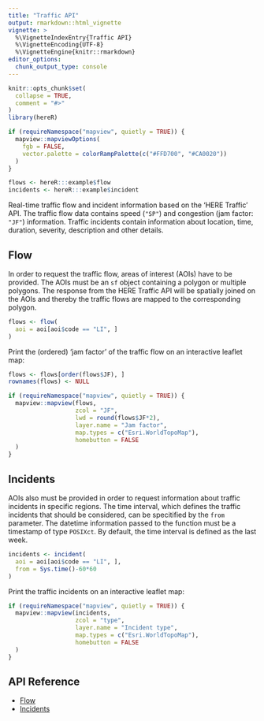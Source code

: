 ```yaml
---
title: "Traffic API"
output: rmarkdown::html_vignette
vignette: >
  %\VignetteIndexEntry{Traffic API}
  %\VignetteEncoding{UTF-8}
  %\VignetteEngine{knitr::rmarkdown}
editor_options: 
  chunk_output_type: console
---
```


```r
knitr::opts_chunk$set(
  collapse = TRUE,
  comment = "#>"
)
library(hereR)

if (requireNamespace("mapview", quietly = TRUE)) {
  mapview::mapviewOptions(
    fgb = FALSE,
    vector.palette = colorRampPalette(c("#FFD700", "#CA0020"))
  )
}

flows <- hereR:::example$flow
incidents <- hereR:::example$incident
```

Real-time traffic flow and incident information based on the 'HERE Traffic' API. The traffic flow data contains speed (`"SP"`) and congestion (jam factor: `"JF"`) information. Traffic incidents contain information about location, time, duration, severity, description and other details.

## Flow

In order to request the traffic flow, areas of interest (AOIs) have to be provided. The AOIs must be an `sf` object containing a polygon or multiple polygons. The response from the HERE Traffic API will be spatially joined on the AOIs and thereby the traffic flows are mapped to the corresponding polygon.

```r
flows <- flow(
  aoi = aoi[aoi$code == "LI", ]
)
```

Print the (ordered) 'jam factor' of the traffic flow on an interactive leaflet map:

```r
flows <- flows[order(flows$JF), ]
rownames(flows) <- NULL

if (requireNamespace("mapview", quietly = TRUE)) {
  mapview::mapview(flows,
                   zcol = "JF",
                   lwd = round(flows$JF*2),
                   layer.name = "Jam factor",
                   map.types = c("Esri.WorldTopoMap"),
                   homebutton = FALSE
  )
}
```

## Incidents

AOIs also must be provided in order to request information about traffic incidents in specific regions. The time interval, which defines the traffic incidents that should be considered, can be specitified by the `from` parameter. The datetime information passed to the function must be a timestamp of type `POSIXct`. By default, the time interval is defined as the last week.

```r
incidents <- incident(
  aoi = aoi[aoi$code == "LI", ],
  from = Sys.time()-60*60
)
```

Print the traffic incidents on an interactive leaflet map:

```r
if (requireNamespace("mapview", quietly = TRUE)) {
  mapview::mapview(incidents,
                   zcol = "type",
                   layer.name = "Incident type",
                   map.types = c("Esri.WorldTopoMap"),
                   homebutton = FALSE
  )
}
```

## API Reference

* [Flow](https://developer.here.com/documentation/traffic/dev_guide/topics_v6.1/resource-parameters-flow.html)
* [Incidents](https://developer.here.com/documentation/traffic/dev_guide/topics/resource-parameters-incidents.html)
